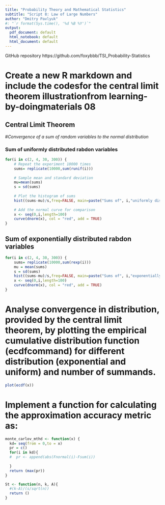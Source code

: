 ```yaml
---
title: "Probability Theory and Mathematical Statistics"
subtitle: "Script 8: Law of Large Numbers"
author: "Dmitry Pavlyuk"
#: "`r format(Sys.time(), '%d %B %Y')`"
output:
  pdf_document: default
  html_notebook: default
  html_document: default
---
```

GitHub repository https://github.com/foxybbb/TSI_Probability-Statistics


# Create a new R markdown and include the codesfor the central limit theorem illustrationfrom learning-by-doingmaterials 08


## Central Limit Theorem

#_Convergence of a sum of random variables to the normal distribution_

### Sum of uniformly distributed rabdon variables
```r
for(i in c(2, 4, 30, 300)) {
	# Repeat the experiment 10000 times
	sums= replicate(10000,sum(runif(i)))
	
	# Sample mean and standard deviation
	mu=mean(sums)
	s = sd(sums)
	
	# Plot the histogram of sums
	hist((sums-mu)/s,freq=FALSE, main=paste("Sums of", i,"uniformly distributed variables"))
	
	# Add the normal curve for comparison
	x <- seq(0,i,length=100)
	curve(dnorm(x), col = "red", add = TRUE)
}
```


## Sum of exponentially distributed rabdon variables
```r
for(i in c(2, 4, 30, 300)) {
	sums= replicate(10000,sum(rexp(i)))
	mu = mean(sums)
	s = sd(sums)
	hist((sums-mu)/s,freq=FALSE, main=paste("Sums of", i,"exponentially distributed variables"))
	x <- seq(0,i,length=100)
	curve(dnorm(x), col = "red", add = TRUE)
}
```

# Analyse convergence in distribution, provided by the central limit theorem, by plotting the empirical cumulative distribution function (ecdfcommand) for different distribution (exponential and uniform) and number of summands.

```r
plot(ecdf(x))


```



# Implement a function for calculating the approximation accuracy metric as:

```r

monte_carlov_mthd <- function(x) {
  kd= seq(from = 0,to = x)
  pr = c()
  for(i in kd){
  #  pr <- append(abs(Fnormal(i)-Fsum(i))
    
  }
  return (max(pr))
}

```

```r

St <- function(n, k, A){
  #(k-A)/(s/sqrt(n))
  return ()
}

```

